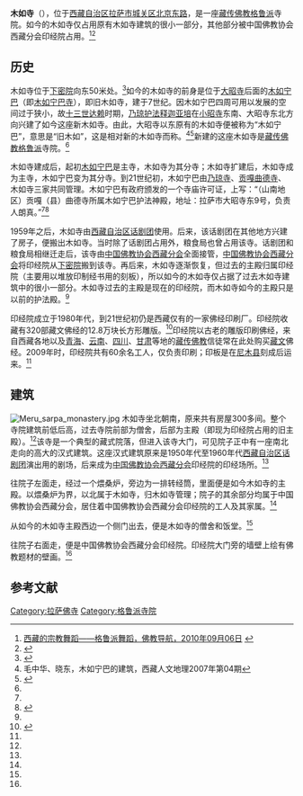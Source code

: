 {{Infobox Tibetan Buddhist monastery
|name = 木如寺
|image = Meru sarpa monastery2.jpg
|image size = 250px
|alt = 
|caption =  木如寺
|t=རྨེ་རུ་དགོན
|w=rme ru dgon
|to = 
|ipa={{IPA|}}
|z=
|thdl=
|e=
|tc=木如寺
|s=木如寺
|p=
|m=
|k=
|pushpin_map = 
|latd =  | latm =  | lats =  | latNS = 
|longd=  | longm= | longs =| longEW = 
|iso_region = 
|map_caption = 
|mapsize = 
|location_country = 中国
|location = {{CHN}}[[西藏自治区|西藏自治区]][[拉萨市|拉萨市]][[城关区_(拉萨市)|城关区]]
|coordinates_display =
|founded_by =
|date_founded =
|date_renovated =
|sect = [[格鲁派|格鲁派]]
|mather =
|children =
|dedicated_to = 
|tulku =[[德珠活佛|德珠活佛]]<br>（[[乃琼护法|乃琼护法]]）
|head_lama = 
|head_mgh =
|no._of_monks = 
|architecture = 
|festivals =
|footnotes = 
}}

'''木如寺'''（{{bo|z=རྨེ་རུ་དགོན|w=rme ru dgon}}），位于[[西藏自治区|西藏自治区]][[拉萨市|拉萨市]][[城关区_(拉萨市)|城关区]][[北京东路_(拉萨)|北京东路]]，是一座[[藏传佛教|藏传佛教]][[格鲁派|格鲁派]]寺院。如今的木如寺仅占用原有木如寺建筑的很小一部分，其他部分被中国佛教协会西藏分会印经院占用。<ref name=fjdh>[http://www.fjdh.com/wumin/2010/09/103826121498.html 西藏的宗教舞蹈——格鲁派舞蹈，佛教导航，2010年09月06日] {{Wayback|url=http://www.fjdh.com/wumin/2010/09/103826121498.html |date=20110414193633 }}</ref><ref name=sishui>{{Cite web |url=http://www.tibet.cn/holiday/xhwl/201303/t20130308_1868006.htm |title=木如寺，寺水流年，中国西藏网，2013-03-10 |accessdate=2013-08-08 |archive-date=2013-05-10 |archive-url=https://web.archive.org/web/20130510191555/http://www.tibet.cn/holiday/xhwl/201303/t20130308_1868006.htm |dead-url=no }}</ref>

==历史==
木如寺位于[[下密院|下密院]]向东50米处。<ref name=shiqi>{{Cite web |url=http://xz.people.com.cn/GB/147280/153596/9242231.html |title=拉萨净土17站，人民网，2009年05月05日 |access-date=2013年8月8日 |archive-url=https://web.archive.org/web/20160304114502/http://xz.people.com.cn/GB/147280/153596/9242231.html |archive-date=2016年3月4日 |dead-url=yes }}</ref>如今的木如寺的前身是位于[[大昭寺|大昭寺]]后面的[[木如宁巴|木如宁巴]]（即[[木如宁巴寺|木如宁巴寺]]），即旧木如寺，建于7世纪。因木如宁巴四周可用以发展的空间过于狭小，故[[十三世达赖|十三世达赖]]时期，[[乃琼护法|乃琼护法]][[释迦亚培|释迦亚培]]在[[小昭寺|小昭寺]]东南、大昭寺东北方向兴建了如今这座新木如寺。由此，大昭寺以东原有的木如寺便被称为“木如宁巴”，意思是“旧木如”，这是相对新的木如寺而称。<ref name=mao>毛中华、晓东，木如宁巴的建筑，西藏人文地理2007年第04期</ref><ref name=rmw>{{Cite web |url=http://xz.people.com.cn/GB/139192/10006192.html |title=木如寺：世俗中升起的袅袅桑烟，人民网，2009年09月07日 |accessdate=2013年8月8日 |archive-date=2016年3月4日 |archive-url=https://web.archive.org/web/20160304085628/http://xz.people.com.cn/GB/139192/10006192.html |dead-url=no }}</ref>新建的这座木如寺是[[藏传佛教|藏传佛教]][[格鲁派|格鲁派]]寺院。<ref name=fjdh/>

木如寺建成后，起初[[木如宁巴|木如宁巴]]是主寺，木如寺为其分寺；木如寺扩建后，木如寺成为主寺，木如宁巴变为其分寺。到21世纪初，木如宁巴由[[乃琼寺|乃琼寺]]、[[贡嘎曲德寺|贡嘎曲德寺]]、木如寺三家共同管理。木如宁巴有政府颁发的一个寺庙许可证，上写：“（山南地区）贡嘎（县）曲德寺所属木如宁巴护法神殿，地址：拉萨市大昭寺东9号，负责人朗真。”<ref name=rmw/><ref>{{Cite web |url=http://www.foyuan.net/article-310265-1.html |title=小昭寺：面朝东方的历史“说明书”，佛缘网站，2011-4-13 |access-date=2013-08-08 |archive-date=2019-06-12 |archive-url=https://web.archive.org/web/20190612032512/http://www.foyuan.net/article-310265-1.html |dead-url=no }}</ref>

1959年之后，木如寺由[[西藏自治区话剧团|西藏自治区话剧团]]使用。后来，该话剧团在其他地方兴建了房子，便搬出木如寺。当时除了话剧团占用外，粮食局也曾占用该寺。话剧团和粮食局相继迁走后，该寺由[[中国佛教协会西藏分会|中国佛教协会西藏分会]]全面接管，[[中国佛教协会西藏分会|中国佛教协会西藏分会]]将印经院从[[下密院|下密院]]搬到该寺。再后来，木如寺逐渐恢复，但过去的主殿归属印经院（主要用以堆放印制经书用的刻板），所以如今的木如寺仅占据了过去木如寺建筑中的很小一部分。木如寺过去的主殿是现在的印经院，而木如寺如今的主殿只是以前的护法殿。<ref name=rmw/>

印经院成立于1980年代，到21世纪初仍是西藏仅有的一家佛经印刷厂。印经院收藏有320部藏文佛经的12.8万块长方形雕版。<ref>{{Cite web |url=http://www.paper.com.cn/news/daynews/05070417.htm |title=木如寺印经院——西藏唯一的佛经印制厂，中国纸网，2005-07-04 |accessdate=2013-08-08 |archive-date=2016-03-04 |archive-url=https://web.archive.org/web/20160304121650/http://www.paper.com.cn/news/daynews/05070417.htm |dead-url=no }}</ref>印经院以古老的雕版印刷佛经，来自西藏各地以及[[青海|青海]]、[[云南|云南]]、[[四川|四川]]、[[甘肃|甘肃]]等地的[[藏传佛教|藏传佛教]]信徒常在此处购买[[藏文|藏文]]佛经。2009年时，印经院共有60余名工人，仅负责印刷；印板是在[[尼木县|尼木县]]刻成后运来。<ref name=rmw/>

==建筑==
[[File:Meru_sarpa_monastery.jpg|thumb]]
木如寺坐北朝南，原来共有房屋300多间。整个寺院建筑前低后高，过去寺院前部为僧舍，后部为主殿（即现为印经院占用的旧主殿）。<ref name=sishui/>该寺是一个典型的藏式院落，但进入该寺大门，可见院子正中有一座南北走向的高大的汉式建筑。这座汉式建筑原来是1950年代至1960年代[[西藏自治区话剧团|西藏自治区话剧团]]演出用的剧场，后来成为[[中国佛教协会西藏分会|中国佛教协会西藏分会]]印经院的印经场所。<ref name=rmw/>

往院子左面走，经过一个煨桑炉，旁边为一排转经筒，里面便是如今木如寺的主殿。以煨桑炉为界，以北属于木如寺，归木如寺管理；院子的其余部分均属于中国佛教协会西藏分会，居住着中国佛教协会西藏分会印经院的工人及其家属。<ref name=rmw/>

从如今的木如寺主殿西边一个侧门出去，便是木如寺的僧舍和饭堂。<ref name=rmw/>

往院子右面走，便是中国佛教协会西藏分会印经院。印经院大门旁的墙壁上绘有佛教题材的壁画。<ref name=rmw/>

==参考文献==
{{reflist}}

{{拉萨地标}}
[[Category:拉萨佛寺|Category:拉萨佛寺]]
[[Category:格鲁派寺院|Category:格鲁派寺院]]